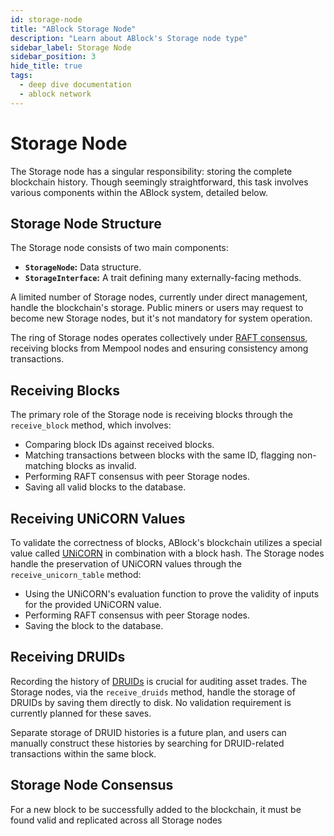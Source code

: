 ```yaml
---
id: storage-node
title: "ABlock Storage Node"
description: "Learn about ABlock's Storage node type"
sidebar_label: Storage Node
sidebar_position: 3
hide_title: true
tags:
  - deep dive documentation
  - ablock network
---
```


# Storage Node

The Storage node has a singular responsibility: storing the complete blockchain history. Though seemingly straightforward, this task involves various components within the ABlock system, detailed below.

## Storage Node Structure

The Storage node consists of two main components:
- **`StorageNode`:** Data structure.
- **`StorageInterface`:** A trait defining many externally-facing methods.

A limited number of Storage nodes, currently under direct management, handle the blockchain's storage. Public miners or users may request to become new Storage nodes, but it's not mandatory for system operation.

The ring of Storage nodes operates collectively under [RAFT consensus](https://raft.github.io/), receiving blocks from Mempool nodes and ensuring consistency among transactions.

## Receiving Blocks

The primary role of the Storage node is receiving blocks through the `receive_block` method, which involves:
- Comparing block IDs against received blocks.
- Matching transactions between blocks with the same ID, flagging non-matching blocks as invalid.
- Performing RAFT consensus with peer Storage nodes.
- Saving all valid blocks to the database.

## Receiving UNiCORN Values

To validate the correctness of blocks, ABlock's blockchain utilizes a special value called [UNiCORN](unicorns) in combination with a block hash. The Storage nodes handle the preservation of UNiCORN values through the `receive_unicorn_table` method:
- Using the UNiCORN's evaluation function to prove the validity of inputs for the provided UNiCORN value.
- Performing RAFT consensus with peer Storage nodes.
- Saving the block to the database.

## Receiving DRUIDs

Recording the history of [DRUIDs](https://medium.com/the-zendesk/druids-how-to-easily-trade-on-blockchains-without-smart-contracts-ac1af79a34df) is crucial for auditing asset trades. The Storage nodes, via the `receive_druids` method, handle the storage of DRUIDs by saving them directly to disk. No validation requirement is currently planned for these saves.

Separate storage of DRUID histories is a future plan, and users can manually construct these histories by searching for DRUID-related transactions within the same block.

## Storage Node Consensus

For a new block to be successfully added to the blockchain, it must be found valid and replicated across all Storage nodes
